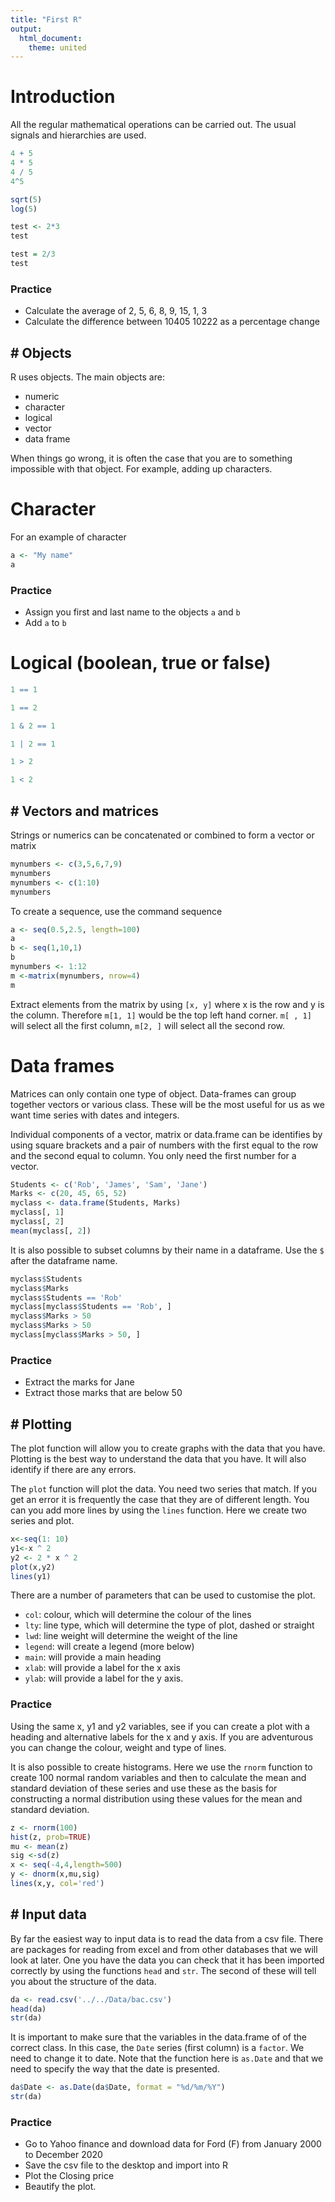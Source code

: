 ```yaml
---
title: "First R"
output: 
  html_document: 
    theme: united
---
```

# Introduction

All the regular mathematical operations can be carried out.  The usual signals and hierarchies are used. 

```r

4 + 5
4 * 5
4 / 5
4^5

sqrt(5)
log(5)

test <- 2*3
test

test = 2/3
test
```

### **Practice**

* Calculate the average of 2, 5, 6, 8, 9, 15, 1, 3
* Calculate the difference between 10405 10222 as a percentage change


# Objects
----------------------------------------------------------
R uses objects. The main objects are:

* numeric
* character
* logical 
* vector
* data frame


When things go wrong, it is often the case that you are to something impossible with that object.  For example, adding up characters. 


# Character
For an example of character
```r
a <- "My name"
a
```

### **Practice**

* Assign you first and last name to the objects ``a`` and ``b``
* Add ``a`` to ``b``

# Logical (boolean,  true or false)
```r
1 == 1

1 == 2 

1 & 2 == 1

1 | 2 == 1

1 > 2

1 < 2
```



# Vectors and matrices
-----------------------------------------------------
Strings or numerics can be concatenated or combined to form a vector or matrix
```r
mynumbers <- c(3,5,6,7,9)
mynumbers
mynumbers <- c(1:10)
mynumbers
```
To create a sequence, use the command sequence
```r
a <- seq(0.5,2.5, length=100)
a
b <- seq(1,10,1)
b
mynumbers <- 1:12
m <-matrix(mynumbers, nrow=4)
m
```

Extract elements from the matrix by using ``[x, y]`` where x is the row and y is the column. Therefore ``m[1, 1]`` would be the top left hand corner.  ``m[ , 1]`` will select all the first column, ``m[2, ]`` will select all the second row. 

# Data frames

Matrices can only contain one type of object. Data-frames can group together vectors or various class.  These will be the most useful for us as we want time series with dates and integers. 

Individual components of a vector, matrix or data.frame can be identifies by using square brackets and a pair of numbers with the first equal to the row and the second equal to column.  You only need the first number for a vector. 

```r
Students <- c('Rob', 'James', 'Sam', 'Jane')
Marks <- c(20, 45, 65, 52)
myclass <- data.frame(Students, Marks)
myclass[, 1]
myclass[, 2]
mean(myclass[, 2])
```

It is also possible to subset columns by their name in a dataframe. Use the ``$`` after the dataframe name. 

```r
myclass$Students
myclass$Marks
myclass$Students == 'Rob'
myclass[myclass$Students == 'Rob', ]
myclass$Marks > 50
myclass$Marks > 50
myclass[myclass$Marks > 50, ]
```


### **Practice**

* Extract the marks for Jane
* Extract those marks that are below 50




# Plotting
--------------------------------------------------------
The plot function will allow you to create graphs with the data that you have.  Plotting is the best way to understand the data that you have. It will also identify if there are any errors.

The ``plot`` function will plot the data.  You need two series that match.  If you get an error it is frequently the case that they are of different length.  You can you add more lines by using the ``lines`` function.   Here we create two series and plot. 


```r
x<-seq(1: 10)
y1<-x ^ 2
y2 <- 2 * x ^ 2
plot(x,y2)
lines(y1)
```

There are a number of parameters that can be used to customise the plot.  

* ``col``: colour, which will determine the colour of the lines
* ``lty``: line type, which will determine the type of plot, dashed or straight
* ``lwd``: line weight will determine the weight of the line
* ``legend``:  will create a legend (more below)
* ``main``: will provide a main heading
* ``xlab``:  will provide a label for the x axis
* ``ylab``: will provide a label for the y axis.


### **Practice**
Using the same x, y1 and y2 variables, see if you can create a plot with a heading and alternative labels for the x and y axis.  If you are adventurous you can change the colour, weight and type of lines. 

It is also possible to create histograms.  Here we use the ``rnorm`` function to create 100 normal random variables and then to calculate the mean and standard deviation of these series and use these as the basis for constructing a normal distribution using these values for the mean and standard deviation. 



```r
z <- rnorm(100)
hist(z, prob=TRUE)
mu <- mean(z)
sig <-sd(z)
x <- seq(-4,4,length=500)
y <- dnorm(x,mu,sig)
lines(x,y, col='red')
```

# Input data
---------------------------------------------------------
By far the easiest way to input data is to read the data from a csv file.  There are packages for reading from excel and from other databases that we will look at later.  One you have the data you can check that it has been imported correctly by using the functions ``head`` and ``str``.    The second of these will tell you about the structure of the data. 

```r
da <- read.csv('../../Data/bac.csv')
head(da)
str(da)
```
It is important to make sure that the variables in the data.frame of of the correct class.  In this case, the ``Date`` series (first column) is a ``factor``.  We need to change it to date. Note that the function here is ``as.Date`` and that we need to specify the way that the date is presented.  

```r
da$Date <- as.Date(da$Date, format = "%d/%m/%Y")
str(da)
```

### **Practice**

* Go to Yahoo finance and download data for Ford (F) from January 2000 to December 2020
* Save the csv file to the desktop and import into R
* Plot the Closing price
* Beautify the plot.

